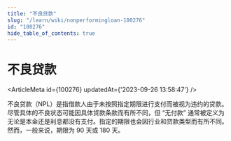 ```yaml
---
title: "不良贷款"
slug: "/learn/wiki/nonperformingloan-100276"
id: "100276"
hide_table_of_contents: true
---
```



# 不良贷款

<ArticleMeta id={100276} updatedAt={'2023-09-26 13:58:47'} />
<div className='border-solid border-b border-t-0 my-4 border-[var(--ifm-color-gray-300)]' />

不良贷款（NPL）是指借款人由于未按照指定期限进行支付而被视为违约的贷款。尽管具体的不良状态可能因具体贷款条款而有所不同，但 “无付款” 通常被定义为无论是本金还是利息都没有支付。指定的期限也会因行业和贷款类型而有所不同。然而，一般来说，期限为 90 天或 180 天。
